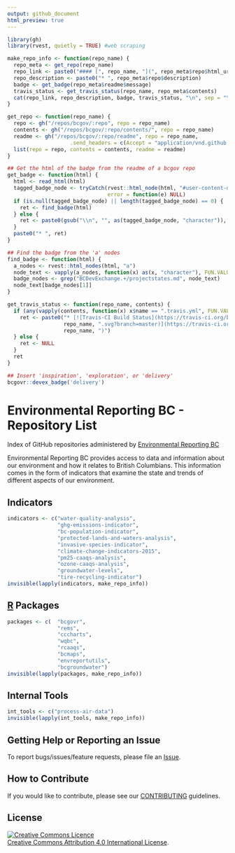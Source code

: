 ```yaml
---
output: github_document
html_preview: true
---
```


<!-- README.md is generated from README.Rmd. Please edit that file and re-knit-->

```r
library(gh)
library(rvest, quietly = TRUE) #web scraping

make_repo_info <- function(repo_name) {
  repo_meta <- get_repo(repo_name)
  repo_link <- paste0("#### [", repo_name, "](", repo_meta$repo$html_url, ")")
  repo_description <- paste0("* ", repo_meta$repo$description)
  badge <- get_badge(repo_meta$readme$message)
  travis_status <- get_travis_status(repo_name, repo_meta$contents)
  cat(repo_link, repo_description, badge, travis_status, "\n", sep = "\n")
}

get_repo <- function(repo_name) {
  repo <- gh("/repos/bcgov/:repo", repo = repo_name)
  contents <- gh("/repos/bcgov/:repo/contents/", repo = repo_name)
  readme <- gh("/repos/bcgov/:repo/readme", repo = repo_name,
                    .send_headers = c(Accept = "application/vnd.github.VERSION.html"))
  list(repo = repo, contents = contents, readme = readme)           
}

## Get the html of the badge from the readme of a bcgov repo
get_badge <- function(html) {
  html <- read_html(html)
  tagged_badge_node <- tryCatch(rvest::html_node(html, "#user-content-devex-badge a"), 
                                error = function(e) NULL)
  if (is.null(tagged_badge_node) || length(tagged_badge_node) == 0) {
    ret <- find_badge(html)
  } else {
    ret <- paste0(gsub("\\n", "", as(tagged_badge_node, "character")), collapse = "")
  }
  paste0("* ", ret)
}

## Find the badge from the 'a' nodes
find_badge <- function(html) {
  a_nodes <- rvest::html_nodes(html, "a")
  node_text <- vapply(a_nodes, function(x) as(x, "character"), FUN.VALUE = character(1))
  badge_nodes <- grep("BCDevExchange.+/projectstates.md", node_text)
  node_text[badge_nodes[1]]
}

get_travis_status <- function(repo_name, contents) {
  if (any(vapply(contents, function(x) x$name == ".travis.yml", FUN.VALUE = logical(1)))) {
    ret <- paste0("* [![Travis-CI Build Status](https://travis-ci.org/bcgov/", 
                  repo_name, ".svg?branch=master)](https://travis-ci.org/bcgov/",
                  repo_name, ")")
  } else {
    ret <- NULL
  }
  ret
}

```

```r
## Insert 'inspiration', 'exploration', or 'delivery'
bcgovr::devex_badge('delivery')
```


# Environmental Reporting BC - Repository List
Index of GitHub repositories administered by [Environmental Reporting BC](http://www2.gov.bc.ca/gov/content?id=FF80E0B985F245CEA62808414D78C41B)

Environmental Reporting BC provides access to data and information about our environment and how it relates to British Columbians. This information comes in the form of indicators that examine the state and trends of different aspects of our environment.


## Indicators

```r
indicators <- c("water-quality-analysis", 
                "ghg-emissions-indicator", 
                "bc-population-indicator",
                "protected-lands-and-waters-analysis",
                "invasive-species-indicator",
                "climate-change-indicators-2015",
                "pm25-caaqs-analysis",
                "ozone-caaqs-analysis",
                "groundwater-levels",
                "tire-recycling-indicator")
invisible(lapply(indicators, make_repo_info))
```


## [R](http://www.r-project.org) Packages

```r
packages <- c(  "bcgovr",
                "rems", 
                "cccharts", 
                "wqbc", 
                "rcaaqs", 
                "bcmaps", 
                "envreportutils", 
                "bcgroundwater")
invisible(lapply(packages, make_repo_info))
```


## Internal Tools

```r
int_tools <- c("process-air-data")
invisible(lapply(int_tools, make_repo_info))
```

## Getting Help or Reporting an Issue

To report bugs/issues/feature requests, please file an [Issue](https://github.com/bcgov/EnvReportBC/issues).

## How to Contribute

If you would like to contribute, please see our [CONTRIBUTING](CONTRIBUTING.md) guidelines.


## License
<a rel="license" href="http://creativecommons.org/licenses/by/4.0/"><img alt="Creative Commons Licence" style="border-width:0" src="https://i.creativecommons.org/l/by/4.0/80x15.png" /></a><br /><a rel="license" href="http://creativecommons.org/licenses/by/4.0/">Creative Commons Attribution 4.0 International License</a>.
